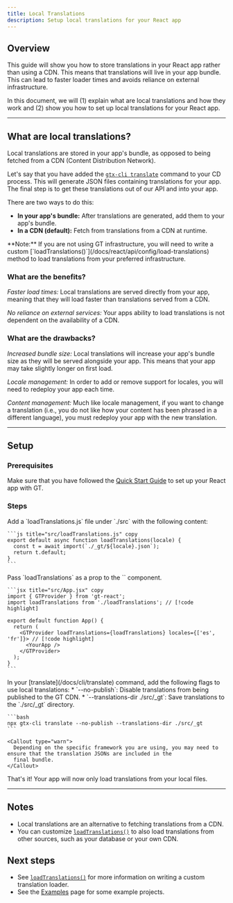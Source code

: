 ```yaml
---
title: Local Translations
description: Setup local translations for your React app
---
```


## Overview

This guide will show you how to store translations in your React app rather than using a CDN.
This means that translations will live in your app bundle.
This can lead to faster loader times and avoids reliance on external infrastructure.

In this document, we will (1) explain what are local translations and how they work and
(2) show you how to set up local translations for your React app.

---

## What are local translations?

Local translations are stored in your app's bundle, as opposed to being fetched from a CDN (Content Distribution Network).

Let's say that you have added the [`gtx-cli translate`](/docs/cli/translate) command to your CD process.
This will generate JSON files containing translations for your app.
The final step is to get these translations out of our API and into your app.

There are two ways to do this:
 * **In your app's bundle:** After translations are generated, add them to your app's bundle.
 * **In a CDN (default):** Fetch from translations from a CDN at runtime.

<Callout>
  **Note:**
  If you are not using GT infrastructure, you will need to write a custom [`loadTranslations()`](/docs/react/api/config/load-translations) method to load translations from your preferred infrastructure.
</Callout>

### What are the benefits?

*Faster load times:* Local translations are served directly from your app,
meaning that they will load faster than translations served from a CDN.

*No reliance on external services:* Your apps ability to load translations is not dependent on the availability of a CDN.

### What are the drawbacks?

*Increased bundle size:* Local translations will increase your app's bundle size as they will be served alongside your app.
This means that your app may take slightly longer on first load.

*Locale management:* In order to add or remove support for locales, you will need to redeploy your app each time.

*Content management:* Much like locale management, if you want to change a translation (i.e., you do not like how your content has been phrased in a different language),
you must redeploy your app with the new translation.

---

## Setup

### Prerequisites

Make sure that you have followed the [Quick Start Guide](/docs/react/tutorials/quickstart) to set up your React app with GT.


### Steps
<Steps>
  <Step>
    Add a `loadTranslations.js` file under `./src` with the following content:

    ```js title="src/loadTranslations.js" copy
    export default async function loadTranslations(locale) {
      const t = await import(`./_gt/${locale}.json`);
      return t.default;
    }
    ```

  </Step>

  <Step>
    Pass `loadTranslations` as a prop to the `<GTProvider>` component.

    ```jsx title="src/App.jsx" copy
    import { GTProvider } from 'gt-react';
    import loadTranslations from './loadTranslations'; // [!code highlight]

    export default function App() {
      return (
        <GTProvider loadTranslations={loadTranslations} locales={['es', 'fr']}> // [!code highlight]
          <YourApp />
        </GTProvider>
      );
    }
    ```
  </Step>

  <Step>
    In your [translate](/docs/cli/translate) command, add the following flags to use local translations:
     * `--no-publish`: Disable translations from being published to the GT CDN.
     * `--translations-dir ./src/_gt`: Save translations to the `./src/_gt` directory.

    ```bash
    npx gtx-cli translate --no-publish --translations-dir ./src/_gt
    ```
    
    <Callout type="warn">
      Depending on the specific framework you are using, you may need to ensure that the translation JSONs are included in the
      final bundle.
    </Callout>
  </Step>
</Steps>

That's it! Your app will now only load translations from your local files.

---

## Notes
 * Local translations are an alternative to fetching translations from a CDN.
 * You can customize [`loadTranslations()`](/docs/react/api/config/load-translations) to also load translations from other sources, such as your database or your own CDN.

## Next steps
 * See [`loadTranslations()`](/docs/react/api/config/load-translations) for more information on writing a custom translation loader.
 * See the [Examples](/docs/reference/examples) page for some example projects.